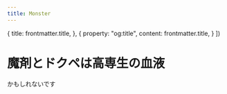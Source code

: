 ```yaml
---
title: Monster
---
```


  {
    title: frontmatter.title,
  },
  {
    property: "og:title",
    content: frontmatter.title,
  }
])

# 魔剤とドクペは高専生の血液

かもしれないです